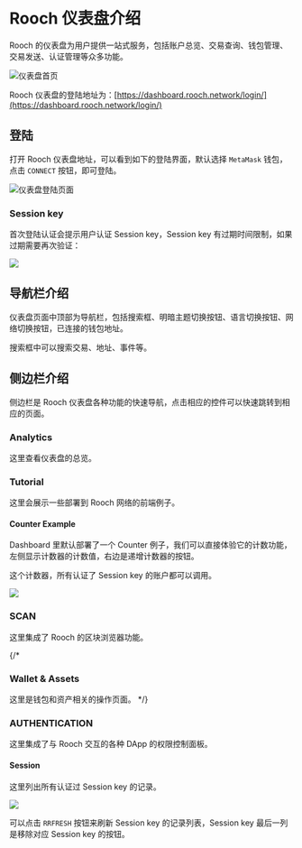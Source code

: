 
# Rooch 仪表盘介绍

Rooch 的仪表盘为用户提供一站式服务，包括账户总览、交易查询、钱包管理、交易发送、认证管理等众多功能。

![仪表盘首页](/docs/dashboard-home-page.png)

Rooch 仪表盘的登陆地址为：[https://dashboard.rooch.network/login/](https://dashboard.rooch.network/login/)

## 登陆

打开 Rooch 仪表盘地址，可以看到如下的登陆界面，默认选择 `MetaMask` 钱包，点击 `CONNECT` 按钮，即可登陆。

![仪表盘登陆页面](/docs/dashboard-login.png)

### Session key

首次登陆认证会提示用户认证 Session key，Session key 有过期时间限制，如果过期需要再次验证：

![](/docs/dashboard-session-key.png)

## 导航栏介绍

仪表盘页面中顶部为导航栏，包括搜索框、明暗主题切换按钮、语言切换按钮、网络切换按钮，已连接的钱包地址。

搜索框中可以搜索交易、地址、事件等。

## 侧边栏介绍

侧边栏是 Rooch 仪表盘各种功能的快速导航，点击相应的控件可以快速跳转到相应的页面。

### Analytics

这里查看仪表盘的总览。

### Tutorial

这里会展示一些部署到 Rooch 网络的前端例子。

#### Counter Example

Dashboard 里默认部署了一个 Counter 例子，我们可以直接体验它的计数功能，左侧显示计数器的计数值，右边是递增计数器的按钮。

这个计数器，所有认证了 Session key 的账户都可以调用。

![](/docs/dashboard-counter-example.png)

### SCAN

这里集成了 Rooch 的区块浏览器功能。

{/*
### Wallet & Assets

这里是钱包和资产相关的操作页面。
*/}

### AUTHENTICATION

这里集成了与 Rooch 交互的各种 DApp 的权限控制面板。

#### Session

这里列出所有认证过 Session key 的记录。

![](/docs/dashboard-session-list.png)

可以点击 `RRFRESH` 按钮来刷新 Session key 的记录列表，Session key 最后一列是移除对应 Session key 的按钮。
